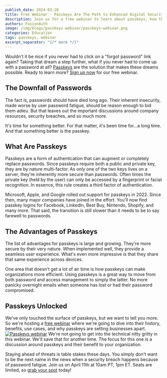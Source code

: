 ```yaml
---
publish_date: 2024-03-20
title: Free Webinar - Passkeys Are The Path to Enhanced Digital Security 
description: Join us for a free webinar to learn about passkeys, how they work, and how they can help set your business apart.
authors: FusionAuth
image: /img/blogs/passkeys-webinar/passkeys-webinar.png
categories: Education
tags: passkeys, webinar
excerpt_separator: "{/* more */}"
---
```

Wouldn't it be nice if you never had to click on a "forgot password" link again? Taking that dream a step further, what if you never had to come up with a password at all? [Passkeys](/guides/what-is-a-passkey) are the solution that makes these dreams possible. Ready to learn more? [Sign up now](https://go.fusionauth.io/value-of-passkeys) for our free webinar.

## The Downfall of Passwords

The fact is, passwords should have died long ago. Their inherent insecurity, made worse by user password fatigue, should be reason enough to bid them adieu. But that leaves out the important discussions around company resources, security breaches, and so much more. 

It's time for something better. For that matter, it's been time for...a long time. And that something better is the passkey.

## What Are Passkeys
Passkeys are a form of authentication that can augment or completely replace passwords. Since passkeys require both a public and private key, they are by nature multi-factor. As only one of the two keys lives on a server, they're inherently more secure than passwords. Often times the private key (held by the user) can only be accessed by a fingerprint or facial recognition. In essence, this rule creates a third factor of authentication. 

Microsoft, Apple, and Google rolled out support for passkeys in 2022. Since then, many major companies have joined in the effort. You'll now find passkey logins for Facebook, LinkedIn, Best Buy, Nintendo, Shopify, and many more. That said, the transition is still slower than it needs to be to say farewell to passwords.

## The Advantages of Passkeys
The list of advantages for passkeys is large and growing. They're more secure by their very nature. When implemented well, they provide a seamless user experience. What's even more impressive is that they share that same experience across devices. 

One area that doesn't get a lot of air time is how passkeys can make organizations more efficient. Using passkeys is a great way to move from both password and access management to simply the latter. No more panicky overnight emails when someone has lost or had their password compromised.

## Passkeys Unlocked
We've only touched the surface of passkeys, but we want to tell you more. So we're hosting a [free webinar](https://go.fusionauth.io/value-of-passkeys) where we're going to dive into their history, benefits, use cases, and why passkeys are setting businesses apart. 
[![Passkeys webinar](/img/blogs/passkeys-webinar/webinar-alex.jpg)](https://go.fusionauth.io/value-of-passkeys)
We're not going to get into the technical nitty gritty in this webinar. We'll save that for another time. The focus for this one is a discussion around passkeys and their benefit to your organization. 

Staying ahead of threats is table stakes these days. You simply don't want to be the next name in the news when a security breach happens because of password fatigue. Join us on April 11th at 10am PT, 1pm ET. Seats are limited, so [grab your spot](https://go.fusionauth.io/value-of-passkeys) today!
